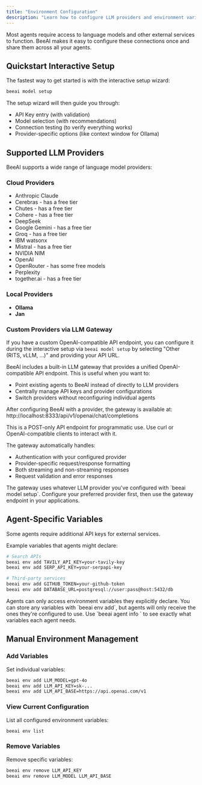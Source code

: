 ```yaml
---
title: "Environment Configuration"
description: "Learn how to configure LLM providers and environment variables"
---
```


Most agents require access to language models and other external services to function. BeeAI makes it easy to configure these connections once and share them across all your agents.

## Quickstart Interactive Setup

The fastest way to get started is with the interactive setup wizard:

```bash
beeai model setup
```

The setup wizard will then guide you through:
- API Key entry (with validation)
- Model selection (with recommendations)
- Connection testing (to verify everything works)
- Provider-specific options (like context window for Ollama)

## Supported LLM Providers

BeeAI supports a wide range of language model providers:

### Cloud Providers
- Anthropic Claude
- Cerebras - has a free tier
- Chutes - has a free tier
- Cohere - has a free tier
- DeepSeek
- Google Gemini - has a free tier
- Groq - has a free tier
- IBM watsonx
- Mistral - has a free tier
- NVIDIA NIM
- OpenAI
- OpenRouter - has some free models
- Perplexity
- together.ai - has a free tier

### Local Providers
- **Ollama**
- **Jan**

### Custom Providers via LLM Gateway

If you have a custom OpenAI-compatible API endpoint, you can configure it during the interactive setup via `beeai model setup` by selecting "Other (RITS, vLLM, ...)" and providing your API URL.

BeeAI includes a built-in LLM gateway that provides a unified OpenAI-compatible API endpoint. This is useful when you want to:
- Point existing agents to BeeAI instead of directly to LLM providers
- Centrally manage API keys and provider configurations
- Switch providers without reconfiguring individual agents

After configuring BeeAI with a provider, the gateway is available at: http://localhost:8333/api/v1/openai/chat/completions

<Note>
This is a POST-only API endpoint for programmatic use. Use curl or OpenAI-compatible clients to interact with it.
</Note>

The gateway automatically handles:
- Authentication with your configured provider
- Provider-specific request/response formatting
- Both streaming and non-streaming responses
- Request validation and error responses

<Important>
The gateway uses whatever LLM provider you've configured with `beeai model setup`. Configure your preferred provider first, then use the gateway endpoint in your applications.
</Important>

## Agent-Specific Variables

Some agents require additional API keys for external services.

Example variables that agents might declare:

```bash
# Search APIs
beeai env add TAVILY_API_KEY=your-tavily-key
beeai env add SERP_API_KEY=your-serpapi-key

# Third-party services
beeai env add GITHUB_TOKEN=your-github-token
beeai env add DATABASE_URL=postgresql://user:pass@host:5432/db
```

<Important>
Agents can only access environment variables they explicitly declare. You can store any variables with `beeai env add`, but agents will only receive the ones they're configured to use.
Use `beeai agent info <agent-name>` to see exactly what variables each agent needs.
</Important>

## Manual Environment Management

### Add Variables

Set individual variables:
```bash
beeai env add LLM_MODEL=gpt-4o
beeai env add LLM_API_KEY=sk-...
beeai env add LLM_API_BASE=https://api.openai.com/v1
```

### View Current Configuration

List all configured environment variables:
```bash
beeai env list
```

### Remove Variables

Remove specific variables:
```bash
beeai env remove LLM_API_KEY
beeai env remove LLM_MODEL LLM_API_BASE
```
